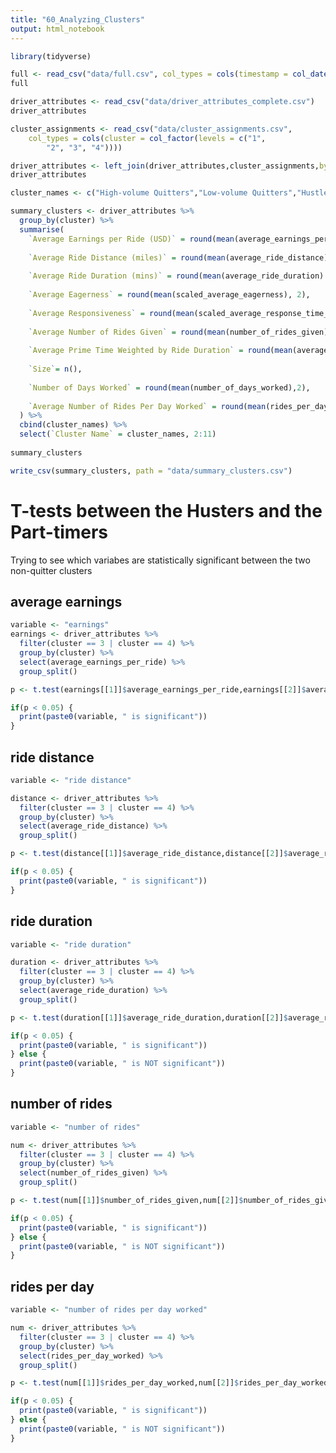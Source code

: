 ```yaml
---
title: "60_Analyzing_Clusters"
output: html_notebook
---
```


```r
library(tidyverse)
```

```r
full <- read_csv("data/full.csv", col_types = cols(timestamp = col_datetime(format = "%Y-%m-%d%.%H:%M:%S%.")))
full

driver_attributes <- read_csv("data/driver_attributes_complete.csv")
driver_attributes

cluster_assignments <- read_csv("data/cluster_assignments.csv", 
    col_types = cols(cluster = col_factor(levels = c("1", 
        "2", "3", "4"))))

```

```r
driver_attributes <- left_join(driver_attributes,cluster_assignments,by="driver_id")
driver_attributes
```

```r
cluster_names <- c("High-volume Quitters","Low-volume Quitters","Hustlers","Long-term Part-timers")
```


```r
summary_clusters <- driver_attributes %>% 
  group_by(cluster) %>% 
  summarise(
    `Average Earnings per Ride (USD)` = round(mean(average_earnings_per_ride), 2),
    
    `Average Ride Distance (miles)` = round(mean(average_ride_distance) * 0.000621371, 2),
    
    `Average Ride Duration (mins)` = round(mean(average_ride_duration) / 60 , 2),
    
    `Average Eagerness` = round(mean(scaled_average_eagerness), 2),
    
    `Average Responsiveness` = round(mean(scaled_average_response_time_ranking), 2),
    
    `Average Number of Rides Given` = round(mean(number_of_rides_given), 2),
    
    `Average Prime Time Weighted by Ride Duration` = round(mean(average_prime_time_weighted_by_ride_duration), 2),
    
    `Size`= n(),
    
    `Number of Days Worked` = round(mean(number_of_days_worked),2),
    
    `Average Number of Rides Per Day Worked` = round(mean(rides_per_day_worked))
  ) %>% 
  cbind(cluster_names) %>% 
  select(`Cluster Name` = cluster_names, 2:11)
  
summary_clusters
```

```r
write_csv(summary_clusters, path = "data/summary_clusters.csv")
```

# T-tests between the Husters and the Part-timers

Trying to see which variabes are statistically significant between the two non-quitter clusters

## average earnings

```r
variable <- "earnings"
earnings <- driver_attributes %>% 
  filter(cluster == 3 | cluster == 4) %>% 
  group_by(cluster) %>% 
  select(average_earnings_per_ride) %>% 
  group_split()

p <- t.test(earnings[[1]]$average_earnings_per_ride,earnings[[2]]$average_earnings_per_ride)$p.value 

if(p < 0.05) {
  print(paste0(variable, " is significant"))
}
```

## ride distance

```r
variable <- "ride distance"

distance <- driver_attributes %>% 
  filter(cluster == 3 | cluster == 4) %>% 
  group_by(cluster) %>% 
  select(average_ride_distance) %>% 
  group_split()

p <- t.test(distance[[1]]$average_ride_distance,distance[[2]]$average_ride_distance)$p.value 

if(p < 0.05) {
  print(paste0(variable, " is significant"))
}
```


## ride duration

```r
variable <- "ride duration"

duration <- driver_attributes %>% 
  filter(cluster == 3 | cluster == 4) %>% 
  group_by(cluster) %>% 
  select(average_ride_duration) %>% 
  group_split()

p <- t.test(duration[[1]]$average_ride_duration,duration[[2]]$average_ride_duration)$p.value

if(p < 0.05) {
  print(paste0(variable, " is significant"))
} else {
  print(paste0(variable, " is NOT significant"))
}
```

## number of rides

```r
variable <- "number of rides"

num <- driver_attributes %>% 
  filter(cluster == 3 | cluster == 4) %>% 
  group_by(cluster) %>% 
  select(number_of_rides_given) %>% 
  group_split()

p <- t.test(num[[1]]$number_of_rides_given,num[[2]]$number_of_rides_given)$p.value

if(p < 0.05) {
  print(paste0(variable, " is significant"))
} else {
  print(paste0(variable, " is NOT significant"))
}
```

## rides per day

```r
variable <- "number of rides per day worked"

num <- driver_attributes %>% 
  filter(cluster == 3 | cluster == 4) %>% 
  group_by(cluster) %>% 
  select(rides_per_day_worked) %>% 
  group_split()

p <- t.test(num[[1]]$rides_per_day_worked,num[[2]]$rides_per_day_worked)$p.value

if(p < 0.05) {
  print(paste0(variable, " is significant"))
} else {
  print(paste0(variable, " is NOT significant"))
}
```
